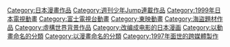 {{Catnav|頁面分類|...|動畫影集|日本電視動畫|富士電視台動畫}}
{{Catnav|頁面分類|...|日本電視台|富士电视台|富士電視台動畫}}
{{Catnav|頁面分類|...|日本電視動畫|每年日本電視動畫|1999年日本電視動畫}}
{{Catnav|頁面分類|...|日本电视节目|日本電視動畫|富士電視台動畫}}

{{catmore}}
{{Commonscat|One Piece}}

{{DEFAULTSORT:One Piece}}
[[Category:日本漫畫作品|Category:日本漫畫作品]]
[[Category:週刊少年Jump連載作品|Category:週刊少年Jump連載作品]]
[[Category:1999年日本電視動畫|Category:1999年日本電視動畫]]
[[Category:富士電視台動畫|Category:富士電視台動畫]]
[[Category:東映動畫|Category:東映動畫]]
[[Category:海盜題材作品|Category:海盜題材作品]]
[[Category:虛構世界背景作品|Category:虛構世界背景作品]]
[[Category:改编成电影的日本漫画|Category:改编成电影的日本漫画]]
[[Category:以動畫命名的分類|Category:以動畫命名的分類]]
[[Category:以漫畫命名的分類|Category:以漫畫命名的分類]]
[[Category:1997年面世的跨媒體製作|Category:1997年面世的跨媒體製作]]